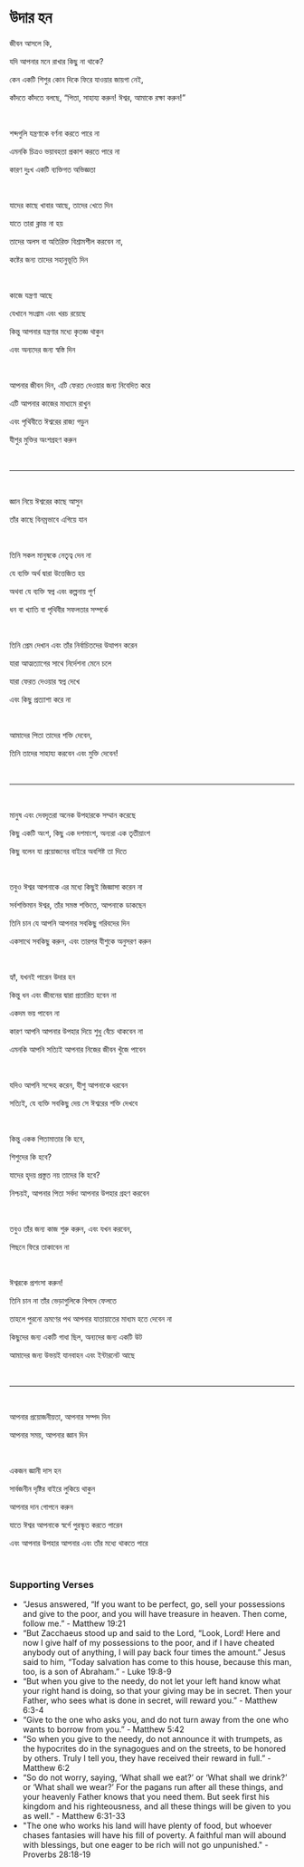 # উদার হন

জীবন আসলে কি,

যদি আপনার মনে রাখার কিছু না থাকে?

কেন একটি শিশুর কোন দিকে ফিরে যাওয়ার জায়গা নেই,

কাঁদতে কাঁদতে বলছে, “পিতা, সাহায্য করুন! ঈশ্বর, আমাকে রক্ষা করুন!”

<br />

শব্দগুলি যন্ত্রণাকে বর্ণনা করতে পারে না

এমনকি চিত্রও ভয়াবহতা প্রকাশ করতে পারে না

কারণ দুঃখ একটি ব্যক্তিগত অভিজ্ঞতা

<p></p>

<br />

যাদের কাছে খাবার আছে, তাদের খেতে দিন

যাতে তারা ক্লান্ত না হয়

তাদের অলস বা অতিরিক্ত বিশ্রামশীল করবেন না,

কষ্টের জন্য তাদের সহানুভূতি দিন

<br />

কাজে যন্ত্রণা আছে

যেখানে সংগ্রাম এবং খরচ রয়েছে

কিন্তু আপনার যন্ত্রণার মধ্যে কৃতজ্ঞ থাকুন

এবং অন্যদের জন্য স্বস্তি দিন

<br />

আপনার জীবন দিন, এটি ফেরত দেওয়ার জন্য নিবেদিত করে

এটি আপনার কাজের মাধ্যমে রাখুন

এবং পৃথিবীতে ঈশ্বরের রাজ্য গড়ুন

যীশুর মুক্তির অংশগ্রহণ করুন

<br />

---

<br />

জ্ঞান নিয়ে ঈশ্বরের কাছে আসুন

তাঁর কাছে বিনম্রভাবে এগিয়ে যান

<br />

তিনি সকল মানুষকে নেতৃত্ব দেন না

যে ব্যক্তি অর্থ দ্বারা উত্তেজিত হয়

অথবা যে ব্যক্তি স্বপ্ন এবং কল্পনায় পূর্ণ

ধন বা খ্যাতি বা পৃথিবীর সফলতার সম্পর্কে

<br />

তিনি প্রেম দেখান এবং তাঁর নির্বাচিতদের উত্থাপন করেন

যারা আত্মত্যাগের সাথে নির্দেশনা মেনে চলে

যারা ফেরত দেওয়ার স্বপ্ন দেখে

এবং কিছু প্রত্যাশা করে না

<br />

আমাদের পিতা তাদের শক্তি দেবেন,

তিনি তাদের সাহায্য করবেন এবং মুক্তি দেবেন!

<br />

---

<br />

মানুষ এবং দেবদূতরা অনেক উপহারকে সম্মান করেছে

কিছু একটি অংশ, কিছু এক দশমাংশ, অন্যরা এক তৃতীয়াংশ

কিছু বলেন যা প্রয়োজনের বাইরে অবশিষ্ট তা দিতে

<p></p>

<br />

তবুও ঈশ্বর আপনাকে এর মধ্যে কিছুই জিজ্ঞাসা করেন না

সর্বশক্তিমান ঈশ্বর, তাঁর সমস্ত শক্তিতে, আপনাকে ডাকছেন

তিনি চান যে আপনি আপনার সবকিছু গরিবদের দিন

একসাথে সবকিছু করুন, এবং তারপর যীশুকে অনুসরণ করুন

<br />

হ্যাঁ, যখনই পারেন উদার হন

কিন্তু ধন এবং জীবনের দ্বারা প্রতারিত হবেন না

একদম ভয় পাবেন না

কারণ আপনি আপনার উপহার দিয়ে শুধু বেঁচে থাকবেন না

এমনকি আপনি সত্যিই আপনার নিজের জীবন খুঁজে পাবেন

<p></p>

<br />

যদিও আপনি সন্দেহ করেন, যীশু আপনাকে ধরবেন

সত্যিই, যে ব্যক্তি সবকিছু দেয় সে ঈশ্বরের শক্তি দেখবে

<br />

কিন্তু একক পিতামাতার কি হবে,

শিশুদের কি হবে?

যাদের হৃদয় প্রস্তুত নয় তাদের কি হবে?

নিশ্চয়ই, আপনার পিতা সর্বদা আপনার উপহার গ্রহণ করবেন

<br />

তবুও তাঁর জন্য কাজ শুরু করুন, এবং যখন করবেন,

পিছনে ফিরে তাকাবেন না

<br />

ঈশ্বরকে প্রশংসা করুন!

তিনি চান না তাঁর ভেড়াগুলিকে বিপদে ফেলতে

তাহলে পুরনো ভ্রমণের পথ আপনার যাতায়াতের মাধ্যম হতে দেবেন না

কিছুদের জন্য একটি গাধা ছিল, অন্যদের জন্য একটি উট

আমাদের জন্য উভয়ই যানবাহন এবং ইন্টারনেট আছে

<p></p>

<br />

---

<br />

আপনার প্রয়োজনীয়তা, আপনার সম্পদ দিন

আপনার সময়, আপনার জ্ঞান দিন

<br />

একজন জ্ঞানী দাস হন

সার্বজনীন দৃষ্টির বাইরে লুকিয়ে থাকুন

আপনার দান গোপনে করুন

যাতে ঈশ্বর আপনাকে স্বর্গে পুরস্কৃত করতে পারেন

এবং আপনার উপহার আপনার এবং তাঁর মধ্যে থাকতে পারে

<br />

### Supporting Verses

- “Jesus answered, “If you want to be perfect, go, sell your possessions and give to the poor, and you will have treasure in heaven. Then come, follow me.” - Matthew 19:21
- “But Zacchaeus stood up and said to the Lord, “Look, Lord! Here and now I give half of my possessions to the poor, and if I have cheated anybody out of anything, I will pay back four times the amount.” Jesus said to him, “Today salvation has come to this house, because this man, too, is a son of Abraham.” - Luke 19:8-9
- “But when you give to the needy, do not let your left hand know what your right hand is doing, so that your giving may be in secret. Then your Father, who sees what is done in secret, will reward you.” - Matthew 6:3-4
- “Give to the one who asks you, and do not turn away from the one who wants to borrow from you.” - Matthew 5:42
- “So when you give to the needy, do not announce it with trumpets, as the hypocrites do in the synagogues and on the streets, to be honored by others. Truly I tell you, they have received their reward in full.” - Matthew 6:2
- “So do not worry, saying, ‘What shall we eat?’ or ‘What shall we drink?’ or ‘What shall we wear?’ For the pagans run after all these things, and your heavenly Father knows that you need them. But seek first his kingdom and his righteousness, and all these things will be given to you as well.” - Matthew 6:31-33
- "The one who works his land will have plenty of food, but whoever chases fantasies will have his fill of poverty. A faithful man will abound with blessings, but one eager to be rich will not go unpunished." - Proverbs 28:18-19